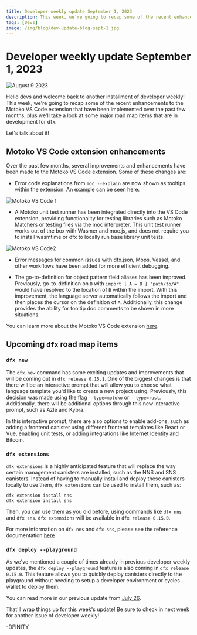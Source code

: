 ```yaml
---
title: Developer weekly update September 1, 2023
description: This week, we're going to recap some of the recent enhancements to the Motoko VS Code extension that have been implemented over the past few months, plus we'll take a look at some major road map items that are in development for dfx. 
tags: [Devs]
image: /img/blog/dev-update-blog-sept-1.jpg
---
```


# Developer weekly update September 1, 2023

![August 9 2023](../../static/img/blog/dev-update-blog-sept-1.jpg)

Hello devs and welcome back to another installment of developer weekly! This week, we're going to recap some of the recent enhancements to the Motoko VS Code extension that have been implemented over the past few months, plus we'll take a look at some major road map items that are in development for dfx. 

Let's talk about it! 

## Motoko VS Code extension enhancements 

Over the past few months, several improvements and enhancements have been made to the Motoko VS Code extension. Some of these changes are:

- Error code explanations from `moc --explain` are now shown as tooltips within the extension. An example can be seen here:

![Motoko VS Code 1](../../static/img/blog/motoko-vs-code-1.png)

- A Motoko unit test runner has been integrated directly into the VS Code extension, providing functionality for testing libraries such as Motoko Matchers or testing files via the moc interpreter. This unit test runner works out of the box with Wasmer and moc.js, and does not require you to install wasmtime or dfx to locally run base library unit tests. 

![Motoko VS Code2 ](../../static/img/blog/motoko-vs-code-2.png)

- Error messages for common issues with dfx.json, Mops, Vessel, and other workflows have been added for more efficient debugging. 

- The go-to-definition for object pattern field aliases has been improved. Previously, go-to-definition on `B` with `import { A = B } "path/to/A"` would have resolved to the location of `B` within the import. With this improvement, the language server automatically follows the import and then places the cursor on the definition of `A`. Additionally, this change provides the ability for tooltip doc comments to be shown in more situations. 

You can learn more about the Motoko VS Code extension [here](https://internetcomputer.org/docs/current/developer-docs/setup/vs-code).

## Upcoming `dfx` road map items

### `dfx new`

The `dfx new` command has some exciting updates and improvements that will be coming out in `dfx release 0.15.1`. One of the biggest changes is that there will be an interactive prompt that will allow you to choose what language template you'd like to create a new project using. Previously, this decision was made using the flag `--type=motoko` or `--type=rust`. Additionally, there will be additional options through this new interactive prompt, such as Azle and Kybra. 

In this interactive prompt, there are also options to enable add-ons, such as adding a frontend canister using different frontend templates like React or Vue, enabling unit tests, or adding integrations like Internet Identity and Bitcoin. 

### `dfx extensions`

`dfx extensions` is a highly anticipated feature that will replace the way certain management canisters are installed, such as the NNS and SNS canisters. Instead of having to manually install and deploy these canisters locally to use them, `dfx extensions` can be used to install them, such as:

```
dfx extension install nns
dfx extension install sns 
```

Then, you can use them as you did before, using commands like `dfx nns` and `dfx sns`. `dfx extensions` will be available in `dfx release 0.15.0`. 

For more information on `dfx nns` and `dfx sns`, please see the reference documentation [here](https://internetcomputer.org/docs/current/developer-tools/cli-tools/cli-reference/dfx-nns)

### `dfx deploy --playground` 

As we've mentioned a couple of times already in previous developer weekly updates, the `dfx deploy --playground` feature is also coming in `dfx release 0.15.0`. This feature allows you to quickly deploy canisters directly to the playground without needing to setup a developer environment or cycles wallet to deploy them. 

You can read more in our previous update from [July 26](2023-07-26-update.mdx).

That'll wrap things up for this week's update! Be sure to check in next week for another issue of developer weekly!

-DFINITY
